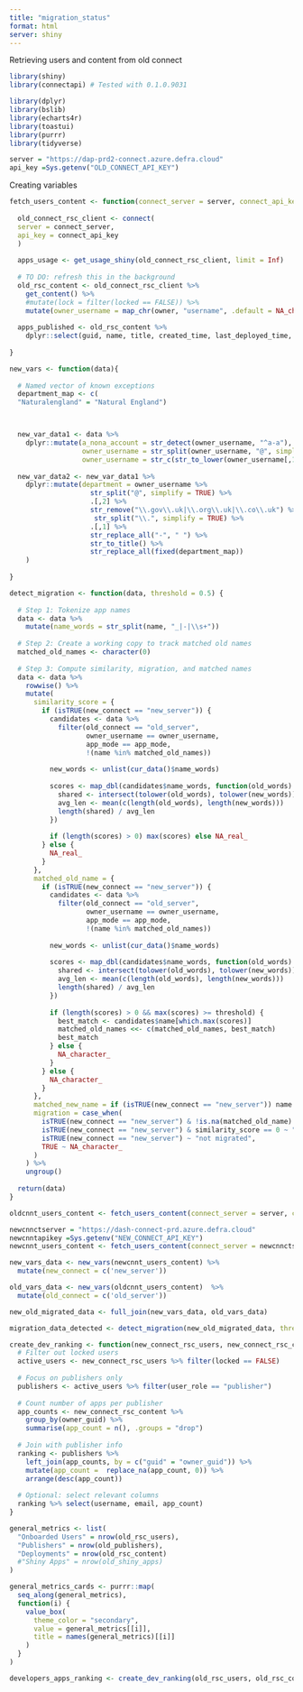 ```yaml
---
title: "migration_status"
format: html
server: shiny
---
```


Retrieving users and content from old connect

```r

library(shiny)
library(connectapi) # Tested with 0.1.0.9031

library(dplyr)
library(bslib)
library(echarts4r)
library(toastui)
library(purrr)
library(tidyverse)

server = "https://dap-prd2-connect.azure.defra.cloud"
api_key =Sys.getenv("OLD_CONNECT_API_KEY")

```

Creating variables

```r

fetch_users_content <- function(connect_server = server, connect_api_key = api_key ){
  
  old_connect_rsc_client <- connect(
  server = connect_server,
  api_key = connect_api_key
  )
  
  apps_usage <- get_usage_shiny(old_connect_rsc_client, limit = Inf)
  
  # TO DO: refresh this in the background
  old_rsc_content <- old_connect_rsc_client %>% 
    get_content() %>%
    #mutate(lock = filter(locked == FALSE)) %>%
    mutate(owner_username = map_chr(owner, "username", .default = NA_character_))
  
  apps_published <- old_rsc_content %>%
    dplyr::select(guid, name, title, created_time, last_deployed_time, app_mode, app_role, owner_username)
  
}

new_vars <- function(data){
  
  # Named vector of known exceptions
  department_map <- c(
  "Naturalengland" = "Natural England")



  new_var_data1 <- data %>%
    dplyr::mutate(a_nona_account = str_detect(owner_username, "^a-a"), 
                  owner_username = str_split(owner_username, "@", simplify = TRUE),
                  owner_username = str_c(str_to_lower(owner_username[,1]), "@", owner_username[,2]))
  
  new_var_data2 <- new_var_data1 %>%
    dplyr::mutate(department = owner_username %>%
                    str_split("@", simplify = TRUE) %>%
                    .[,2] %>%
                    str_remove("\\.gov\\.uk|\\.org\\.uk|\\.co\\.uk") %>%
                     str_split("\\.", simplify = TRUE) %>%
                    .[,1] %>%
                    str_replace_all("-", " ") %>%
                    str_to_title() %>%
                    str_replace_all(fixed(department_map))
    )
  
} 

detect_migration <- function(data, threshold = 0.5) {
  
  # Step 1: Tokenize app names
  data <- data %>%
    mutate(name_words = str_split(name, "_|-|\\s+"))
  
  # Step 2: Create a working copy to track matched old names
  matched_old_names <- character(0)
  
  # Step 3: Compute similarity, migration, and matched names
  data <- data %>%
    rowwise() %>%
    mutate(
      similarity_score = {
        if (isTRUE(new_connect == "new_server")) {
          candidates <- data %>%
            filter(old_connect == "old_server",
                   owner_username == owner_username,
                   app_mode == app_mode,
                   !(name %in% matched_old_names))
          
          new_words <- unlist(cur_data()$name_words)
          
          scores <- map_dbl(candidates$name_words, function(old_words) {
            shared <- intersect(tolower(old_words), tolower(new_words))
            avg_len <- mean(c(length(old_words), length(new_words)))
            length(shared) / avg_len
          })
          
          if (length(scores) > 0) max(scores) else NA_real_
        } else {
          NA_real_
        }
      },
      matched_old_name = {
        if (isTRUE(new_connect == "new_server")) {
          candidates <- data %>%
            filter(old_connect == "old_server",
                   owner_username == owner_username,
                   app_mode == app_mode,
                   !(name %in% matched_old_names))
          
          new_words <- unlist(cur_data()$name_words)
          
          scores <- map_dbl(candidates$name_words, function(old_words) {
            shared <- intersect(tolower(old_words), tolower(new_words))
            avg_len <- mean(c(length(old_words), length(new_words)))
            length(shared) / avg_len
          })
          
          if (length(scores) > 0 && max(scores) >= threshold) {
            best_match <- candidates$name[which.max(scores)]
            matched_old_names <<- c(matched_old_names, best_match)
            best_match
          } else {
            NA_character_
          }
        } else {
          NA_character_
        }
      },
      matched_new_name = if (isTRUE(new_connect == "new_server")) name else NA_character_,
      migration = case_when(
        isTRUE(new_connect == "new_server") & !is.na(matched_old_name) ~ "migrated",
        isTRUE(new_connect == "new_server") & similarity_score == 0 ~ "new app",
        isTRUE(new_connect == "new_server") ~ "not migrated",
        TRUE ~ NA_character_
      )
    ) %>%
    ungroup()
  
  return(data)
}
```


```r

oldcnnt_users_content <- fetch_users_content(connect_server = server, connect_api_key = api_key)

```

```r
newcnnctserver = "https://dash-connect-prd.azure.defra.cloud"
newcnntapikey =Sys.getenv("NEW_CONNECT_API_KEY")
newcnnt_users_content <- fetch_users_content(connect_server = newcnnctserver, connect_api_key = newcnntapikey)
```

```r
new_vars_data <- new_vars(newcnnt_users_content) %>%
  mutate(new_connect = c('new_server'))

old_vars_data <- new_vars(oldcnnt_users_content)  %>%
  mutate(old_connect = c('old_server'))

new_old_migrated_data <- full_join(new_vars_data, old_vars_data)
```

```r
migration_data_detected <- detect_migration(new_old_migrated_data, threshold = 0.6)

```

```r
create_dev_ranking <- function(new_connect_rsc_users, new_connect_rsc_content) {
  # Filter out locked users
  active_users <- new_connect_rsc_users %>% filter(locked == FALSE)
  
  # Focus on publishers only
  publishers <- active_users %>% filter(user_role == "publisher")
  
  # Count number of apps per publisher
  app_counts <- new_connect_rsc_content %>%
    group_by(owner_guid) %>%
    summarise(app_count = n(), .groups = "drop")
  
  # Join with publisher info
  ranking <- publishers %>%
    left_join(app_counts, by = c("guid" = "owner_guid")) %>%
    mutate(app_count =  replace_na(app_count, 0)) %>%
    arrange(desc(app_count))
  
  # Optional: select relevant columns
  ranking %>% select(username, email, app_count)
}
```



```r
general_metrics <- list(
  "Onboarded Users" = nrow(old_rsc_users),
  "Publishers" = nrow(old_publishers),
  "Deployments" = nrow(old_rsc_content)
  #"Shiny Apps" = nrow(old_shiny_apps)
)

general_metrics_cards <- purrr::map(
  seq_along(general_metrics),
  function(i) {
    value_box(
      theme_color = "secondary",
      value = general_metrics[[i]],
      title = names(general_metrics)[[i]]
    )
  }
)


```

```r
developers_apps_ranking <- create_dev_ranking(old_rsc_users, old_rsc_content)
```


